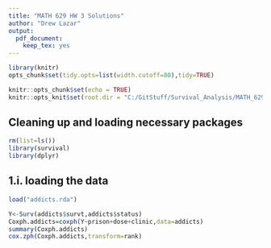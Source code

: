 ```yaml
---
title: "MATH 629 HW 3 Solutions"
author: "Drew Lazar"
output: 
  pdf_document: 
    keep_tex: yes
---
```

```r
library(knitr)
opts_chunk$set(tidy.opts=list(width.cutoff=80),tidy=TRUE)
```

```r
knitr::opts_chunk$set(echo = TRUE)
knitr::opts_knit$set(root.dir = "C:/GitStuff/Survival_Analysis/MATH_629/Data")
```

## Cleaning up and loading necessary packages 
```r
rm(list=ls())
library(survival)
library(dplyr)
```


## 1.i. loading the data 
```r
load("addicts.rda")
```

```r
Y<-Surv(addicts$survt,addicts$status)
Coxph.addicts=coxph(Y~prison+dose+clinic,data=addicts)
summary(Coxph.addicts)
cox.zph(Coxph.addicts,transform=rank)
```










